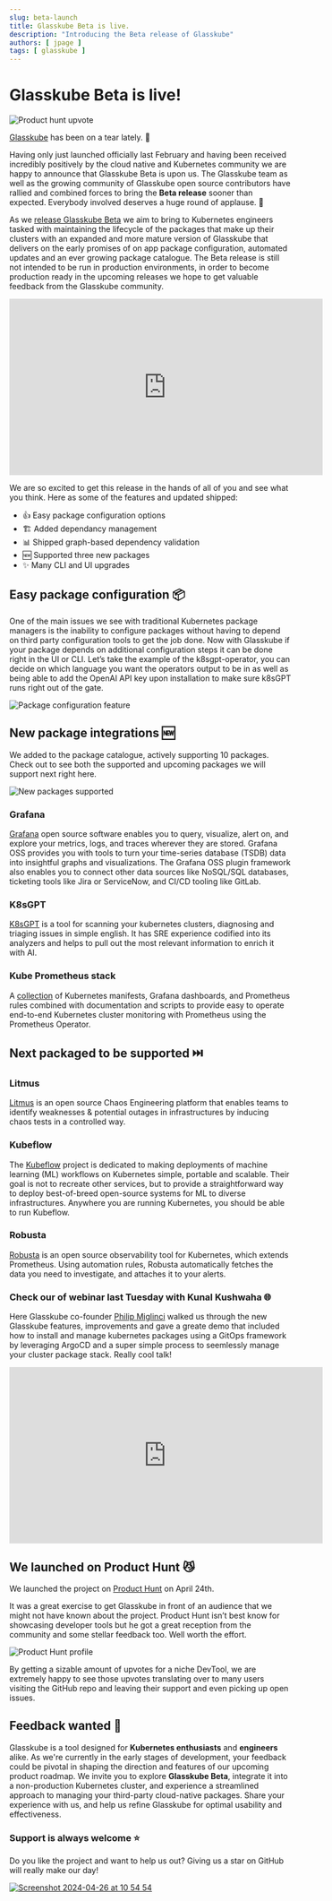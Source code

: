 ```yaml
---
slug: beta-launch
title: Glasskube Beta is live.
description: "Introducing the Beta release of Glasskube"
authors: [ jpage ]
tags: [ glasskube ]
---
```


# Glasskube Beta is live!

![Product hunt upvote](https://media.dev.to/cdn-cgi/image/width=1000,height=420,fit=cover,gravity=auto,format=auto/https%3A%2F%2Fdev-to-uploads.s3.amazonaws.com%2Fuploads%2Farticles%2F0ziuc1lh9dg05idh5d9s.png)

[Glasskube](https://github.com/glasskube/glasskube) has been on a tear lately. 🚀

Having only just launched officially last February and having been received incredibly positively by the cloud native and Kubernetes community we are happy to announce that Glasskube Beta is upon us. 
The Glasskube team as well as the growing community of Glasskube open source contributors have rallied and combined forces to bring the **Beta release** sooner than expected. Everybody involved deserves a huge round of applause. 👏

As we [release Glasskube Beta](https://github.com/glasskube/glasskube/releases) we aim to bring to Kubernetes engineers tasked with maintaining the lifecycle of the packages that make up their clusters with an expanded and more mature version of Glasskube that delivers on the early promises of on app package configuration, automated updates and an ever growing package catalogue. The Beta release is still not intended to be run in production environments, in order to become production ready in the upcoming releases we hope to get valuable feedback from the Glasskube community. 

<iframe width="560" height="315" src="https://www.youtube.com/embed/ONNUP7l7WJM?si=zx01laPT6yXu48sI" title="YouTube video player" frameborder="0" allow="accelerometer; autoplay; clipboard-write; encrypted-media; gyroscope; picture-in-picture; web-share" referrerpolicy="strict-origin-when-cross-origin" allowfullscreen></iframe>

We are so excited to get this release in the hands of all of you and see what you think. Here as some of the features and updated shipped: 

- 👍 Easy package configuration options
- 🏗️ Added dependancy management
- 📊 Shipped graph-based dependency validation
- 🆕 Supported three new packages
- ✨ Many CLI and UI upgrades

## Easy package configuration 📦

One of the main issues we see with traditional Kubernetes package managers is the inability to configure packages without having to depend on third party configuration tools to get the job done. Now with Glasskube if your package depends on additional configuration steps it can be done right in the UI or CLI. 
Let’s take the example of the k8sgpt-operator, you can decide on which language you want the operators output to be in as well as being able to add the OpenAI API key upon installation to make sure k8sGPT runs right out of the gate. 

![Package configuration feature](https://dev-to-uploads.s3.amazonaws.com/uploads/articles/xuy43ksbkjknlcxzoyih.png)

## New package integrations 🆕

We added to the package catalogue, actively supporting 10 packages. Check out to see both the supported and upcoming packages we will support next right here. 


![New packages supported](https://dev-to-uploads.s3.amazonaws.com/uploads/articles/hmlonkj77na7kff8t5iq.png)

### Grafana 

[Grafana](https://grafana.com/) open source software enables you to query, visualize, alert on, and explore your metrics, logs, and traces wherever they are stored. Grafana OSS provides you with tools to turn your time-series database (TSDB) data into insightful graphs and visualizations. The Grafana OSS plugin framework also enables you to connect other data sources like NoSQL/SQL databases, ticketing tools like Jira or ServiceNow, and CI/CD tooling like GitLab.

### K8sGPT

[K8sGPT](https://k8sgpt.ai/) is a tool for scanning your kubernetes clusters, diagnosing and triaging issues in simple english. It has SRE experience codified into its analyzers and helps to pull out the most relevant information to enrich it with AI.

### Kube Prometheus stack

A [collection](https://artifacthub.io/packages/helm/prometheus-community/kube-prometheus-stack) of Kubernetes manifests, Grafana dashboards, and Prometheus rules combined with documentation and scripts to provide easy to operate end-to-end Kubernetes cluster monitoring with Prometheus using the Prometheus Operator.

## Next packaged to be supported ⏭️

### Litmus

[Litmus](https://litmuschaos.io/) is an open source Chaos Engineering platform that enables teams to identify weaknesses & potential outages in infrastructures by inducing chaos tests in a controlled way.

### Kubeflow

The [Kubeflow](https://www.kubeflow.org/) project is dedicated to making deployments of machine learning (ML) workflows on Kubernetes simple, portable and scalable. Their goal is not to recreate other services, but to provide a straightforward way to deploy best-of-breed open-source systems for ML to diverse infrastructures. Anywhere you are running Kubernetes, you should be able to run Kubeflow.

### Robusta

[Robusta](https://home.robusta.dev/) is an open source observability tool for Kubernetes, which extends Prometheus. Using automation rules, Robusta automatically fetches the data you need to investigate, and attaches it to your alerts.

### Check our of webinar last Tuesday with Kunal Kushwaha 🌐

Here Glasskube co-founder [Philip Miglinci](https://www.linkedin.com/in/pmigat/) walked us through the new Glasskube features, improvements and gave a greate demo that included how to install and manage kubernetes packages using a GitOps framework by leveraging ArgoCD and a super simple process to seemlessly manage your cluster package stack. Really cool talk!

<iframe width="560" height="315" src="https://www.youtube.com/embed/cphFMYivSyU?si=hMfEJWIE0aZNLbzV" title="YouTube video player" frameborder="0" allow="accelerometer; autoplay; clipboard-write; encrypted-media; gyroscope; picture-in-picture; web-share" referrerpolicy="strict-origin-when-cross-origin" allowfullscreen></iframe>

## We launched on Product Hunt 😼

We launched the project on [Product Hunt](https://www.producthunt.com/) on April 24th.

It was a great exercise to get Glasskube in front of an audience that we might not have known about the project. Product Hunt isn’t best know for showcasing developer tools but he got a great reception from the community and some stellar feedback too. Well worth the effort. 

![Product Hunt profile](https://github.com/glasskube/glasskube/assets/38757612/df679365-4740-4018-9528-f461f68391a2)

By getting a sizable amount of upvotes for a niche DevTool, we are extremely happy to see those upvotes translating over to many users visiting the GitHub repo and leaving their support and even picking up open issues. 

## Feedback wanted 🙏

Glasskube is a tool designed for **Kubernetes enthusiasts** and **engineers** alike. As we're currently in the early stages of development, your feedback could be pivotal in shaping the direction and features of our upcoming product roadmap. We invite you to explore **Glasskube Beta**, integrate it into a non-production Kubernetes cluster, and experience a streamlined approach to managing your third-party cloud-native packages. Share your experience with us, and help us refine Glasskube for optimal usability and effectiveness.

### Support is always welcome ⭐

Do you like the project and want to help us out? Giving us a star on GitHub will really make our day!

[![Screenshot 2024-04-26 at 10 54 54](https://github.com/glasskube/glasskube/assets/38757612/05a03edf-7d6a-48fd-9b24-598abcfd1e9a)](https://github.com/glasskube/glasskube)